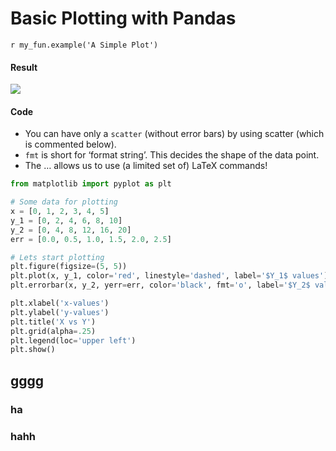 # Basic Plotting with Pandas

`r my_fun.example('A Simple Plot')`

#### Result {-}

![](./imgs/simple-01.png)

#### Code {-}

- You can have only a `scatter` (without error bars) by using scatter (which is commented below).
- `fmt` is short for ‘format string’. This decides the shape of the data point.
- The $…$ allows us to use (a limited set of) LaTeX commands!

```python
from matplotlib import pyplot as plt

# Some data for plotting
x = [0, 1, 2, 3, 4, 5]
y_1 = [0, 2, 4, 6, 8, 10]
y_2 = [0, 4, 8, 12, 16, 20]
err = [0.0, 0.5, 1.0, 1.5, 2.0, 2.5]

# Lets start plotting
plt.figure(figsize=(5, 5))
plt.plot(x, y_1, color='red', linestyle='dashed', label='$Y_1$ values')
plt.errorbar(x, y_2, yerr=err, color='black', fmt='o', label='$Y_2$ values')

plt.xlabel('x-values')
plt.ylabel('y-values')
plt.title('X vs Y')
plt.grid(alpha=.25)
plt.legend(loc='upper left')
plt.show()

```


## gggg {-.panelset}

### ha {-}

### hahh {-}